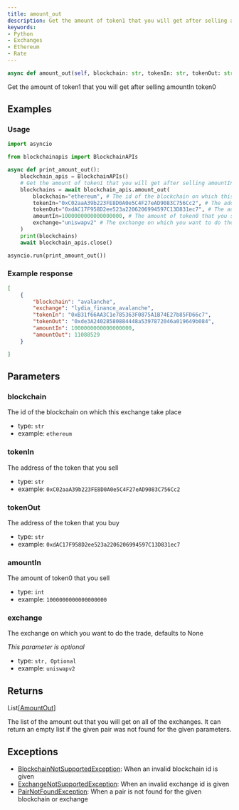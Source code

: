 ```yaml
---
title: amount_out
description: Get the amount of token1 that you will get after selling amountIn token0
keywords:
- Python
- Exchanges
- Ethereum
- Rate
---
```



```py
async def amount_out(self, blockchain: str, tokenIn: str, tokenOut: str, amountIn: int, exchange: str | None = None) -> List[AmountOut]:
```

Get the amount of token1 that you will get after selling amountIn token0

## Examples

### Usage

```py
import asyncio

from blockchainapis import BlockchainAPIs

async def print_amount_out():
    blockchain_apis = BlockchainAPIs()
    # Get the amount of token1 that you will get after selling amountIn token0
    blockchains = await blockchain_apis.amount_out(
        blockchain="ethereum", # The id of the blockchain on which this exchange take place
        tokenIn="0xC02aaA39b223FE8D0A0e5C4F27eAD9083C756Cc2", # The address of the token that you sell
        tokenOut="0xdAC17F958D2ee523a2206206994597C13D831ec7", # The address of the token that you buy
        amountIn=1000000000000000000, # The amount of token0 that you sell
        exchange="uniswapv2" # The exchange on which you want to do the trade (optional)
    )
    print(blockchains)
    await blockchain_apis.close()

asyncio.run(print_amount_out())
```

### Example response

```json
[
    {
        "blockchain": "avalanche",
        "exchange": "lydia_finance_avalanche",
        "tokenIn": "0xB31f66AA3C1e785363F0875A1B74E27b85FD66c7",
        "tokenOut": "0xde3A24028580884448a5397872046a019649b084",
        "amountIn": 1000000000000000000,
        "amountOut": 11088529
    }

]
```

## Parameters

### blockchain

The id of the blockchain on which this exchange take place

- type: `str`
- example: `ethereum`

### tokenIn

The address of the token that you sell

- type: `str`
- example: `0xC02aaA39b223FE8D0A0e5C4F27eAD9083C756Cc2`

### tokenOut

The address of the token that you buy

- type: `str`
- example: `0xdAC17F958D2ee523a2206206994597C13D831ec7`

### amountIn

The amount of token0 that you sell

- type: `int`
- example: `1000000000000000000`

### exchange

The exchange on which you want to do the trade, defaults to None

_This parameter is optional_

- type: `str, Optional`
- example: `uniswapv2`

## Returns

<CodeBlock language="python">
    List[<a href="/">AmountOut</a>]
</CodeBlock>

The list of the amount out that you will get on all of the exchanges. It can return an empty list if the given pair was not found for the given parameters.

## Exceptions

- [BlockchainNotSupportedException](/BlockchainNotSUpportedException): When an invalid blockchain id is given
- [ExchangeNotSupportedException](/ExchangeNotSupportedException): When an invalid exchange id is given
- [PairNotFoundException](/PairNotFoundException): When a pair is not found for the given blockchain or exchange
